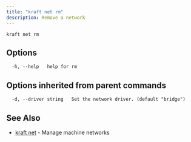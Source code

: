 ```yaml
---
title: "kraft net rm"
description: Remove a network
---
```


```
kraft net rm
```

## Options

```
  -h, --help   help for rm
```

## Options inherited from parent commands

```
  -d, --driver string   Set the network driver. (default "bridge")
```

## See Also

* [kraft net](kraft_net.md)	 - Manage machine networks

